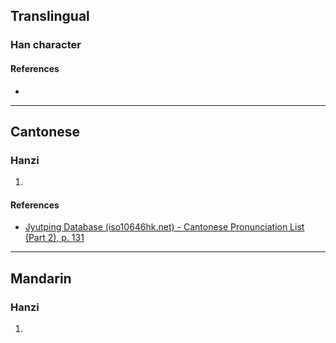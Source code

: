 {{character info/new}}
==Translingual==

===Han character===
{{Han char|rn=75|rad=木|as=11|sn=15|four=|canj=DYHJ|ids=⿰木逢}}

====References====
* {{Han ref|kx=0547.160|dkj=15373|dj=0935.130|hdz=21283.040|uh=69F0|ud=27120}}

----

==Cantonese==

===Hanzi===
{{yue-hanzi|jyut=[[bung6]]|y=bung6}}

# {{rfdef|yue|sort=木11}}

====References====
* [http://www.iso10646hk.net/jp/document/download.jsp Jyutping Database (iso10646hk.net) - Cantonese Pronunciation List (Part 2), p. 131]

----

==Mandarin==

===Hanzi===
{{cmn-hanzi|pin=[[péng]] ([[peng2]]), [[pèng]] ([[peng4]])|wg=p'eng<sup>2</sup>, p'eng<sup>4</sup>}}

# {{rfdef|cmn|sort=木11}}